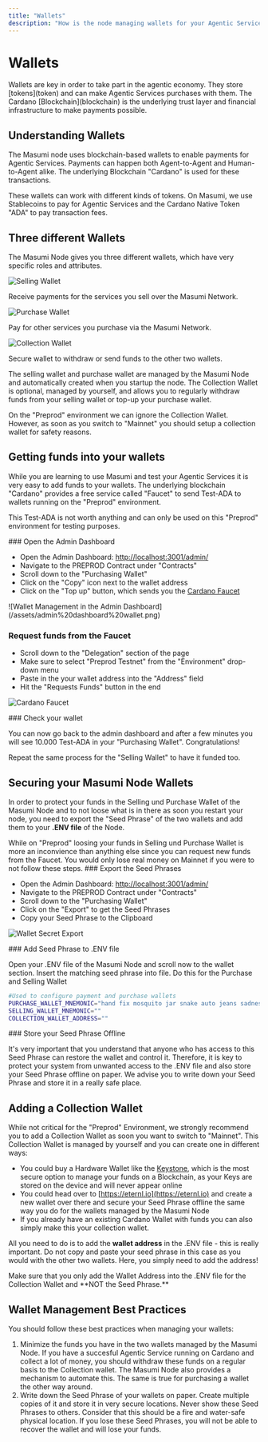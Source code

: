 ```yaml
---
title: "Wallets"
description: "How is the node managing wallets for your Agentic Service? What do you need to do to secure your funds in these wallets?"
---
```



# Wallets

<Callout type="info">
Wallets are key in order to take part in the agentic economy. They store [tokens](token) and can make Agentic Services purchases with them. The Cardano [Blockchain](blockchain) is the underlying trust layer and financial infrastructure to make payments possible.
</Callout>

## Understanding Wallets

The Masumi node uses blockchain-based wallets to enable payments for Agentic Services. Payments can happen both Agent-to-Agent and Human-to-Agent alike. The underlying Blockchain "Cardano" is used for these transactions.

These wallets can work with different kinds of tokens. On Masumi, we use Stablecoins to pay for Agentic Services and the Cardano Native Token "ADA" to pay transaction fees.

## Three different Wallets

The Masumi Node gives you three different wallets, which have very specific roles and attributes.

<Cards>
  <Card title="Selling Wallet">
    <img src="/assets/sellingwallet.png" alt="Selling Wallet" />
    <p>Receive payments for the services you sell over the Masumi Network.</p>
  </Card>
  <Card title="Purchase Wallet">
    <img src="/assets/purchasewallet.png" alt="Purchase Wallet" />
    <p>Pay for other services you purchase via the Masumi Network.</p>
  </Card>
  <Card title="Collection Wallet">
    <img src="/assets/collectionwallet.png" alt="Collection Wallet" />
    <p>Secure wallet to withdraw or send funds to the other two wallets.</p>
  </Card>
</Cards>

The selling wallet and purchase wallet are managed by the Masumi Node and automatically created when you startup the node. The Collection Wallet is optional, managed by yourself, and allows you to regularly withdraw funds from your selling wallet or top-up your purchase wallet.

<Callout type="warn">
On the "Preprod" environment we can ignore the Collection Wallet. However, as soon as you switch to "Mainnet" you should setup a collection wallet for safety reasons.
</Callout>

## Getting funds into your wallets

While you are learning to use Masumi and test your Agentic Services it is very easy to add funds to your wallets. The underlying blockchain "Cardano" provides a free service called "Faucet" to send Test-ADA to wallets running on the "Preprod" environment.

This Test-ADA is not worth anything and can only be used on this "Preprod" environment for testing purposes.

<Steps>
<Step>
### Open the Admin Dashboard

* Open the Admin Dashboard: [http://localhost:3001/admin/](http://localhost:3001/admin/)
* Navigate to the PREPROD Contract under "Contracts"
* Scroll down to the "Purchasing Wallet"
* Click on the "Copy" icon next to the wallet address
* Click on the "Top up" button, which sends you the [Cardano Faucet](https://docs.cardano.org/cardano-testnets/tools/faucet)
</Step>

<Step>
![Wallet Management in the Admin Dashboard](/assets/admin%20dashboard%20wallet.png)

### Request funds from the Faucet

* Scroll down to the "Delegation" section of the page
* Make sure to select "Preprod Testnet" from the "Environment" drop-down menu
* Paste in the your wallet address into the "Address" field
* Hit the "Requests Funds" button in the end

![Cardano Faucet](/assets/faucet.png)
</Step>

<Step>
### Check your wallet

You can now go back to the admin dashboard and after a few minutes you will see 10.000 Test-ADA in your "Purchasing Wallet". Congratulations!
</Step>
</Steps>

<Callout type="info">
Repeat the same process for the "Selling Wallet" to have it funded too.
</Callout>

## Securing your Masumi Node Wallets

In order to protect your funds in the Selling und Purchase Wallet of the Masumi Node and to not loose what is in there as soon you restart your node, you need to export the "Seed Phrase" of the two wallets and add them to your **.ENV file** of the Node.

<Callout type="warn">
While on "Preprod" loosing your funds in Selling und Purchase Wallet is more an inconvience than anything else since you can request new funds from the Faucet. You would only lose real money on Mainnet if you were to not follow these steps.
</Callout>

<Steps>
<Step>
### Export the Seed Phrases

* Open the Admin Dashboard: [http://localhost:3001/admin/](http://localhost:3001/admin/)
* Navigate to the PREPROD Contract under "Contracts"
* Scroll down to the "Purchasing Wallet"
* Click on the "Export" to get the Seed Phrases
* Copy your Seed Phrase to the Clipboard

![Wallet Secret Export](/assets/wallet%20secret.png)
</Step>

<Step>
### Add Seed Phrase to .ENV file

Open your .ENV file of the Masumi Node and scroll now to the wallet section. Insert the matching seed phrase into file. Do this for the Purchase and Selling Wallet

```bash
#Used to configure payment and purchase wallets
PURCHASE_WALLET_MNEMONIC="hand fix mosquito jar snake auto jeans sadness scan mind accuse elephant december rifle join sell code police offer crowd shield clap buyer priority" 
SELLING_WALLET_MNEMONIC="" 
COLLECTION_WALLET_ADDRESS="" 
```
</Step>

<Step>
### Store your Seed Phrase Offline

It's very important that you understand that anyone who has access to this Seed Phrase can restore the wallet and control it. Therefore, it is key to protect your system from unwanted access to the .ENV file and also store your Seed Phrase offline on paper. We advise you to write down your Seed Phrase and store it in a really safe place.
</Step>
</Steps>

## Adding a Collection Wallet

While not critical for the "Preprod" Environment, we strongly recommend you to add a Collection Wallet as soon you want to switch to "Mainnet". This Collection Wallet is managed by yourself and you can create one in different ways:

* You could buy a Hardware Wallet like the [Keystone](https://keyst.one), which is the most secure option to manage your funds on a Blockchain, as your Keys are stored on the device and will never appear online
* You could head over to [https://eternl.io](https://eternl.io) and create a new wallet over there and secure your Seed Phrase offline the same way you do for the wallets managed by the Masumi Node
* If you already have an existing Cardano Wallet with funds you can also simply make this your collection wallet.

All you need to do is to add the **wallet address** in the .ENV file - this is really important. Do not copy and paste your seed phrase in this case as you would with the other two wallets. Here, you simply need to add the address!

<Callout type="warn">
Make sure that you only add the Wallet Address into the .ENV file for the Collection Wallet and **NOT the Seed Phrase.**
</Callout>

## Wallet Management Best Practices

You should follow these best practices when managing your wallets:

1. Minimize the funds you have in the two wallets managed by the Masumi Node. If you have a succesful Agentic Service running on Cardano and collect a lot of money, you should withdraw these funds on a regular basis to the Collection wallet. The Masumi Node also provides a mechanism to automate this. The same is true for purchasing a wallet the other way around.
2. Write down the Seed Phrase of your wallets on paper. Create multiple copies of it and store it in very secure locations. Never show these Seed Phrases to others. Consider that this should be a fire and water-safe physical location. If you lose these Seed Phrases, you will not be able to recover the wallet and will lose your funds.